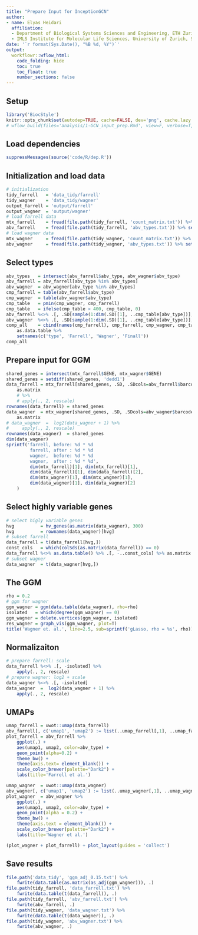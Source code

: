 ```yaml
---
title: "Prepare Input for InceptionGCN"
author:
- name: Elyas Heidari
  affiliation:
  - Department of Biological Systems Sciences and Engineering, ETH Zurich, Switzerland 
  - IMLS Institute for Molecular Life Sciences, University of Zurich, Switzerland
date: '`r format(Sys.Date(), "%B %d, %Y")`'
output:
  workflowr::wflow_html:
    code_folding: hide
    toc: true
    toc_float: true
    number_sections: false
---
```


<!-- 2020-05-04 17:16 -->
<!-- elihei  [<eheidari@student.ethz.ch>]-->
<!--/Volumes/Projects/scGCN/analysis/1-GCN_input_prep.Rmd-->


## Setup

```r
library('BiocStyle')
knitr::opts_chunk$set(autodep=TRUE, cache=FALSE, dev='png', cache.lazy = FALSE)
# wflow_build(files='analysis/1-GCN_input_prep.Rmd', view=F, verbose=T, delete_cache=F)
```

## Load dependencies
```r
suppressMessages(source('code/R/dep.R'))
```

## Initialization and load data
```r
# initialization
tidy_farrell   = 'data_tidy/farrell'
tidy_wagner    = 'data_tidy/wagner'
output_farrell = 'output/farrell'
output_wagner  = 'output/wagner'
# load farrell data
mtx_farrell    = fread(file.path(tidy_farrell, 'count_matrix.txt')) %>% setkey('GENE')
abv_farrell    = fread(file.path(tidy_farrell, 'abv_types.txt')) %>% setkey('barcode')
# load wagner data
mtx_wagner     = fread(file.path(tidy_wagner, 'count_matrix.txt')) %>% setkey('GENE')
abv_wagner     = fread(file.path(tidy_wagner, 'abv_types.txt')) %>% setkey('barcode')
```

## Select types
```r
abv_types   = intersect(abv_farrell$abv_type, abv_wagner$abv_type)
abv_farrell = abv_farrell[abv_type %in% abv_types]
abv_wagner  = abv_wagner[abv_type %in% abv_types]
cmp_farrell = table(abv_farrell$abv_type)
cmp_wagner  = table(abv_wagner$abv_type)
cmp_table   = pmin(cmp_wagner, cmp_farrell)
cmp_table   = ifelse(cmp_table > 400, cmp_table, 0)
abv_farrell %<>% .[, .SD[sample(1:dim(.SD)[1], ..cmp_table[abv_type])], by = 'abv_type']
abv_wagner  %<>% .[, .SD[sample(1:dim(.SD)[1], ..cmp_table[abv_type])], by = 'abv_type']
comp_all    = cbind(names(cmp_farrell), cmp_farrell, cmp_wagner, cmp_table) %>%
    as.data.table %>%
    setnames(c('type', 'Farrell', 'Wagner', 'Finall'))
comp_all
```

## Prepare input for GGM
```r
shared_genes = intersect(mtx_farrell$GENE, mtx_wagner$GENE)
shared_genes = setdiff(shared_genes, 'dedd1')
data_farrell = mtx_farrell[shared_genes, .SD, .SDcols=abv_farrell$barcode] %>%
    as.matrix 
    # %>%
    # apply(., 2, rescale)
rownames(data_farrell) = shared_genes
data_wagner  = mtx_wagner[shared_genes, .SD, .SDcols=abv_wagner$barcode] %>%
    as.matrix 
# data_wagner  =  log2(data_wagner + 1) %>%
#     apply(., 2, rescale)
rownames(data_wagner)  = shared_genes
dim(data_wagner)
sprintf('farrell, before: %d * %d 
         farrell, after : %d * %d
         wagner,  before: %d * %d
         wagner,  after : %d * %d',
         dim(mtx_farrell)[1], dim(mtx_farrell)[1],
         dim(data_farrell)[1], dim(data_farrell)[2],
         dim(mtx_wagner)[1], dim(mtx_wagner)[1],
         dim(data_wagner)[1], dim(data_wagner)[2]
    )
```

## Select highly variable genes
```r
# select higly variable genes
hvg          = hv_genes(as.matrix(data_wagner), 300)
hvg          = rownames(data_wagner)[hvg]
# subset farrell
data_farrell = t(data_farrell[hvg,])
const_cols   = which(colSds(as.matrix(data_farrell)) == 0)
data_farrell %<>% as.data.table() %>% .[, -..const_cols] %>% as.matrix
# subset wagner
data_wagner  = t(data_wagner[hvg,])
```

## The GGM
```r
rho = 0.2
# ggm for wagner
ggm_wagner = ggm(data.table(data_wagner), rho=rho)
isolated   = which(degree(ggm_wagner) == 0)
ggm_wagner = delete.vertices(ggm_wagner, isolated)
res_wagner = graph_vis(ggm_wagner, plot=T)
title('Wagner et. al.', line=2.5, sub=sprintf('gLasso, rho = %s', rho))
```

## Normalizaiton
```r
# prepare farrell: scale
data_farrell %<>% .[, -isolated] %>%
    apply(., 2, rescale)
# prepare wagner: log2 + scale
data_wagner %<>% .[, -isolated]
data_wagner  =  log2(data_wagner + 1) %>%
    apply(., 2, rescale)
```

## UMAPs
```r
umap_farrell = uwot::umap(data_farrell) 
abv_farrell[, c('umap1', 'umap2') := list(..umap_farrell[,1], ..umap_farrell[,2])]
plot_farrell = abv_farrell %>%
    ggplot(.) +
    aes(umap1, umap2, color=abv_type) +
    geom_point(alpha=0.2) +
    theme_bw() + 
    theme(axis.text= element_blank()) +
    scale_color_brewer(palette="Dark2") +
    labs(title='Farrell et al.')

umap_wagner  = uwot::umap(data_wagner) 
abv_wagner[, c('umap1', 'umap2') := list(..umap_wagner[,1], ..umap_wagner[,2])]
plot_wagner  = abv_wagner %>%
    ggplot(.) +
    aes(umap1, umap2, color=abv_type) +
    geom_point(alpha = 0.2) +
    theme_bw() + 
    theme(axis.text = element_blank()) +
    scale_color_brewer(palette="Dark2") +
    labs(title='Wagner et al.')

(plot_wagner + plot_farrell) + plot_layout(guides = 'collect')
``` 

## Save results
```r
file.path('data_tidy', 'ggm_adj_0.15.txt') %>%
    fwrite(data.table(as.matrix(as_adj(ggm_wagner))), .)
file.path(tidy_farrell, 'data_farrell.txt') %>%
    fwrite(data.table(t(data_farrell)), .)
file.path(tidy_farrell, 'abv_farrell.txt') %>%
    fwrite(abv_farrell, .)
file.path(tidy_wagner, 'data_wagner.txt') %>%
    fwrite(data.table(t(data_wagner)), .)
file.path(tidy_wagner, 'abv_wagner.txt') %>%
    fwrite(abv_wagner, .)
```